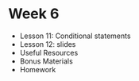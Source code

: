 
# Week 6

- Lesson 11: <Link to="/week-6/lesson-11">Conditional statements</Link>
- Lesson 12: <Link to="/week-6/lesson-12">slides</Link>
- Useful Resources
- Bonus Materials
- Homework
